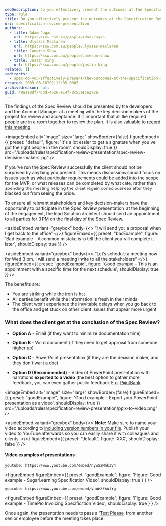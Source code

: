 ```yaml
---
seoDescription: Do you effectively present the outcomes at the Specification Review presentation? Present findings to key decision makers for review and acceptance.
type: rule
title: Do you effectively present the outcomes at the Specification Review presentation?
uri: specification-review-presentation
authors:
  - title: Adam Cogan
    url: https://ssw.com.au/people/adam-cogan
  - title: Ulysses Maclaren
    url: https://ssw.com.au/people/ulysses-maclaren
  - title: Cameron Shaw
    url: https://ssw.com.au/people/cameron-shaw
  - title: Justin King
    url: https://ssw.com.au/people/justin-king
related: []
redirects:
  - spec-do-you-effectively-present-the-outcomes-at-the-specification-review-presentation
created: 2009-03-18T02:12:35.000Z
archivedreason: null
guid: 48a1a8df-43bd-4626-a14f-8c53e1ce278a
---
```


The findings of the Spec Review should be presented by the developers and the Account Manager at a meeting with the key decision makers of the project for review and acceptance. It is important that all the required people are in a room together to review the plan. It is also valuable to [record this meeting](/record-teams-meetings).

<imageEmbed
  alt="Image"
  size="large"
  showBorder={false}
  figureEmbed={{
    preset: "default",
    figure: 'It\'s a lot easier to get a signature when you\'ve got the right people in the room',
    shouldDisplay: true
  }}
  src="/uploads/rules/specification-review-presentation/spec-review-decision-makers.jpg"
/>

If you've run the Spec Review successfully the client should not be surprised by anything you present. This means discussions should focus on issues such as what particular requirements could be added into the scope for the MVP, or what releases can be completed by what date, rather than spending the meeting helping the client regain consciousness after they blacked out from seeing the price.

To ensure all relevant stakeholders and key decision-makers have the opportunity to participate in the Spec Review presentation, at the beginning of the engagement, the lead Solution Architect should send an appointment to all parties for 3 PM on the final day of the Spec Review.

<asideEmbed
  variant="greybox"
  body={<>
    “I will send you a proposal when I get back to the office”
  </>}
  figureEmbed={{
    preset: "badExample",
    figure: 'Bad example – A common mistake is to tell the client you will complete it later',
    shouldDisplay: true
  }}
/>

<asideEmbed
  variant="greybox"
  body={<>
    “Let’s schedule a meeting now for Wed 3 pm. I will send a meeting invite to all the stakeholders”
  </>}
  figureEmbed={{
    preset: "goodExample",
    figure: 'Good example – This is an appointment with a specific time for the next schedule',
    shouldDisplay: true
  }}
/>

The benefits are:

* You are striking while the iron is hot
* All parties benefit while the information is fresh in their minds
* The client won't experience the inevitable delays when you go back to the office and get stuck on other client issues that appear more urgent

### What does the client get at the conclusion of the Spec Review?

* **Option A** - Email (if they want to minimize documentation time)

* **Option B** - Word document (if they need to get approval from someone higher up)

* **Option C** - PowerPoint presentation (if they are the decision maker, and they don't want a doc)

* **Option D (Recommended)** - Video of PowerPoint presentation with narrations **exported to a video** (the best option to gather more feedback, you can even gather public feedback E.g. [PointBank](https://sswconsulting.github.io/PointBank)

<imageEmbed
  alt="Image"
  size="large"
  showBorder={false}
  figureEmbed={{
    preset: "goodExample",
    figure: 'Good example - Export your PowerPoint presentation as a video',
    shouldDisplay: true
  }}
  src="/uploads/rules/specification-review-presentation/pptx-to-video.png"
/>

<asideEmbed
  variant="greybox"
  body={<>
    **Note:** Make sure to name your video according to [including version numbers in your file](/post-production-do-you-use-a-version-number-on-your-videos). Publish your video to YouTube afterwards so you can easily share it with colleagues and clients.
  </>}
  figureEmbed={{
    preset: "default",
    figure: 'XXX',
    shouldDisplay: false
  }}
/>

#### Video examples of presentations

`youtube: https://www.youtube.com/embed/nywSzMhkZV4`

<figureEmbed figureEmbed={{
  preset: "goodExample",
  figure: 'Figure: Good example - SugarLearning Specification Video',
  shouldDisplay: true
} } />


`youtube: https://www.youtube.com/embed/VhWPZERUiYg`

<figureEmbed figureEmbed={{
  preset: "goodExample",
  figure: 'Figure: Good example - TimePro Invoicing Specification Video',
  shouldDisplay: true
} } />


Once again, the presentation needs to pass a '[Test Please](/conduct-a-test-please-internally-and-then-with-the-client)' from another senior employee before the meeting takes place.